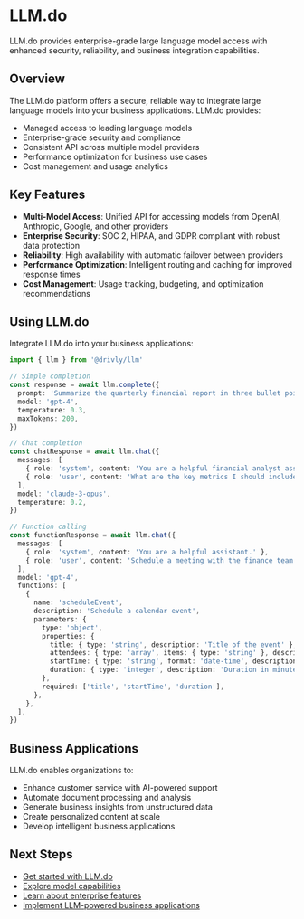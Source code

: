 # LLM.do

LLM.do provides enterprise-grade large language model access with enhanced security, reliability, and business integration capabilities.

## Overview

The LLM.do platform offers a secure, reliable way to integrate large language models into your business applications. LLM.do provides:

- Managed access to leading language models
- Enterprise-grade security and compliance
- Consistent API across multiple model providers
- Performance optimization for business use cases
- Cost management and usage analytics

## Key Features

- **Multi-Model Access**: Unified API for accessing models from OpenAI, Anthropic, Google, and other providers
- **Enterprise Security**: SOC 2, HIPAA, and GDPR compliant with robust data protection
- **Reliability**: High availability with automatic failover between providers
- **Performance Optimization**: Intelligent routing and caching for improved response times
- **Cost Management**: Usage tracking, budgeting, and optimization recommendations

## Using LLM.do

Integrate LLM.do into your business applications:

```typescript
import { llm } from '@drivly/llm'

// Simple completion
const response = await llm.complete({
  prompt: 'Summarize the quarterly financial report in three bullet points:',
  model: 'gpt-4',
  temperature: 0.3,
  maxTokens: 200,
})

// Chat completion
const chatResponse = await llm.chat({
  messages: [
    { role: 'system', content: 'You are a helpful financial analyst assistant.' },
    { role: 'user', content: 'What are the key metrics I should include in my quarterly report?' },
  ],
  model: 'claude-3-opus',
  temperature: 0.2,
})

// Function calling
const functionResponse = await llm.chat({
  messages: [
    { role: 'system', content: 'You are a helpful assistant.' },
    { role: 'user', content: 'Schedule a meeting with the finance team for next Tuesday at 2pm.' },
  ],
  model: 'gpt-4',
  functions: [
    {
      name: 'scheduleEvent',
      description: 'Schedule a calendar event',
      parameters: {
        type: 'object',
        properties: {
          title: { type: 'string', description: 'Title of the event' },
          attendees: { type: 'array', items: { type: 'string' }, description: 'Email addresses of attendees' },
          startTime: { type: 'string', format: 'date-time', description: 'Start time of the event' },
          duration: { type: 'integer', description: 'Duration in minutes' },
        },
        required: ['title', 'startTime', 'duration'],
      },
    },
  ],
})
```

## Business Applications

LLM.do enables organizations to:

- Enhance customer service with AI-powered support
- Automate document processing and analysis
- Generate business insights from unstructured data
- Create personalized content at scale
- Develop intelligent business applications

## Next Steps

- [Get started with LLM.do](/websites/llm.do/getting-started)
- [Explore model capabilities](/websites/llm.do/models)
- [Learn about enterprise features](/websites/llm.do/enterprise)
- [Implement LLM-powered business applications](/websites/llm.do/applications)
